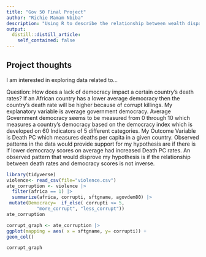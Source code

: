 ```yaml
---
title: "Gov 50 Final Project"
author: "Richie Mamam Nbiba"
description: "Using R to describe the relationship between wealth disparities and mortality rates in regards of health care access."
output:
  distill::distill_article:
    self_contained: false
---
```




## Project thoughts

I am interested in exploring data related to...

Question: How does a lack of democracy impact a certain country’s death rates?
If an African country has a lower average democracy then the country’s death rate will be higher because of corrupt killings. My explanatory variable is average government democracy. Average Government democracy seems to be measured from 0 through 10 which measures a country’s democracy based on the democracy index which is developed on 60 Indicators of 5 different categories. My Outcome Variable is Death PC which measures deaths per capita in a given country. Observed patterns in the data would provide support for my hypothesis are if there is if lower democracy scores on average had increased Death PC rates.  An observed pattern that would disprove my hypothesis is if the relationship between death rates and democracy scores is not inverse. 

```r
library(tidyverse)
violence<- read_csv(file="violence.csv")
ate_corruption <- violence |>
  filter(africa == 1) |>
  summarize(africa, corrupti, sftgname, agovdem80) |>
 mutate(Democracy=  if_else( corrupti <= 5, 
           "more_corrupt", "less_corrupt")) 
ate_corruption

corrupt_graph <- ate_corruption |>
ggplot(mapping = aes( x = sftgname, y= corrupti)) +
geom_col()

corrupt_graph
```

